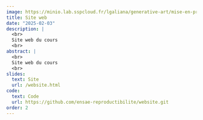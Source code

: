 ```yaml
---
image: https://minio.lab.sspcloud.fr/lgaliana/generative-art/mise-en-prod/adults-drawing.webp
title: Site web
date: "2025-02-03"
description: |
  <br>
  Site web du cours
  <br>
abstract: |
  <br>
  Site web du cours
  <br>
slides:
  text: Site
  url: /website.html
code:
  text: Code
  url: https://github.com/ensae-reproductibilite/website.git
order: 2
---
```



